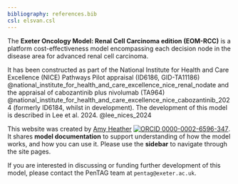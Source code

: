 ```yaml
---
bibliography: references.bib
csl: elsvan.csl
---
```


The **Exeter Oncology Model: Renal Cell Carcinoma edition (EOM-RCC)** is a platform cost-effectiveness model encompassing each decision node in the disease area for advanced renal cell carcinoma.

It has been constructed as part of the National Institute for Health and Care Excellence (NICE) Pathways Pilot appraisal (ID6186, GID-TA11186) @national_institute_for_health_and_care_excellence_nice_renal_nodate and the appraisal of cabozantinib plus nivolumab (TA964) @national_institute_for_health_and_care_excellence_nice_cabozantinib_2024 (formerly ID6184, whilst in development). The development of this model is described in Lee et al. 2024. @lee_nices_2024

This website was created by [Amy Heather](https://github.com/amyheather) [![ORCID 0000-0002-6596-347](images/ORCIDiD_icon16x16.png)](https://orcid.org/0000-0002-6596-3479). It shares **model documentation** to support understanding of how the model works, and how you can use it. Please use the **sidebar** to navigate through the site pages.

If you are interested in discussing or funding further development of this model, please contact the PenTAG team at `pentag@exeter.ac.uk`.